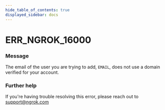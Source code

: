 ```yaml
---
hide_table_of_contents: true
displayed_sidebar: docs
---
```



# ERR_NGROK_16000

### Message

The email of the user you are trying to add, `EMAIL`, does not use a domain verified for your account.

<ErrorDetails error="err_ngrok_16000" />

### Further help

If you're having trouble resolving this error, please reach out to [support@ngrok.com](mailto:support@ngrok.com?subject=Help%20with%20ERR_NGROK_16000)

